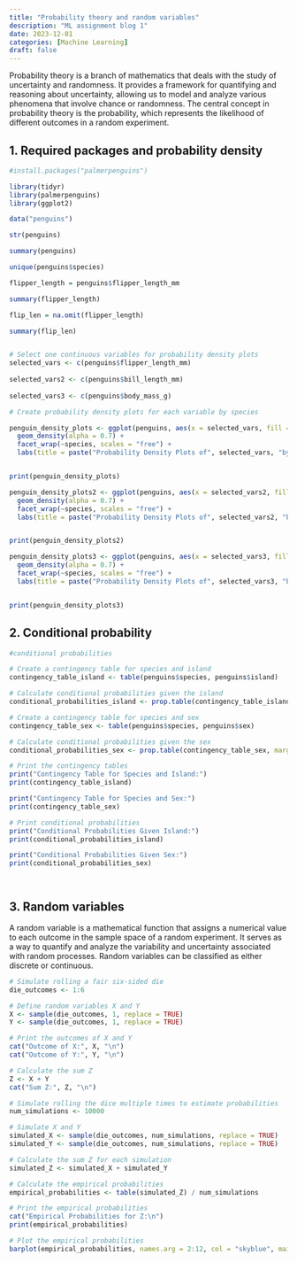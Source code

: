 ```yaml
---
title: "Probability theory and random variables"
description: "ML assignment blog 1"
date: 2023-12-01
categories: [Machine Learning] 
draft: false
---
```


Probability theory is a branch of mathematics that deals with the study of uncertainty and randomness. It provides a framework for quantifying and reasoning about uncertainty, allowing us to model and analyze various phenomena that involve chance or randomness. The central concept in probability theory is the probability, which represents the likelihood of different outcomes in a random experiment.

## 1. Required packages and probability density

```r

#install.packages("palmerpenguins")

library(tidyr)
library(palmerpenguins)
library(ggplot2)

data("penguins")

str(penguins)

summary(penguins)

unique(penguins$species)

flipper_length = penguins$flipper_length_mm

summary(flipper_length)

flip_len = na.omit(flipper_length)

summary(flip_len)


# Select one continuous variables for probability density plots
selected_vars <- c(penguins$flipper_length_mm)
                   
selected_vars2 <- c(penguins$bill_length_mm)                   
                   
selected_vars3 <- c(penguins$body_mass_g)   

# Create probability density plots for each variable by species

penguin_density_plots <- ggplot(penguins, aes(x = selected_vars, fill = species)) +
  geom_density(alpha = 0.7) +
  facet_wrap(~species, scales = "free") +
  labs(title = paste("Probability Density Plots of", selected_vars, "by Species"), x = "flipper length", y = "Density")


print(penguin_density_plots)


```

```r



penguin_density_plots2 <- ggplot(penguins, aes(x = selected_vars2, fill = species)) +
  geom_density(alpha = 0.7) +
  facet_wrap(~species, scales = "free") +
  labs(title = paste("Probability Density Plots of", selected_vars2, "by Species"), x = "bill length", y = "Density")


print(penguin_density_plots2)


```

```r


penguin_density_plots3 <- ggplot(penguins, aes(x = selected_vars3, fill = species)) +
  geom_density(alpha = 0.7) +
  facet_wrap(~species, scales = "free") +
  labs(title = paste("Probability Density Plots of", selected_vars3, "by Species"), x = "Body mass", y = "Density")


print(penguin_density_plots3)


```

## 2. Conditional probability

```r

#conditional probabilities

# Create a contingency table for species and island
contingency_table_island <- table(penguins$species, penguins$island)

# Calculate conditional probabilities given the island
conditional_probabilities_island <- prop.table(contingency_table_island, margin = 1)

# Create a contingency table for species and sex
contingency_table_sex <- table(penguins$species, penguins$sex)

# Calculate conditional probabilities given the sex
conditional_probabilities_sex <- prop.table(contingency_table_sex, margin = 1)

# Print the contingency tables
print("Contingency Table for Species and Island:")
print(contingency_table_island)

print("Contingency Table for Species and Sex:")
print(contingency_table_sex)

# Print conditional probabilities
print("Conditional Probabilities Given Island:")
print(conditional_probabilities_island)

print("Conditional Probabilities Given Sex:")
print(conditional_probabilities_sex)




```

## 3. Random variables

A random variable is a mathematical function that assigns a numerical value to each outcome in the sample space of a random experiment. It serves as a way to quantify and analyze the variability and uncertainty associated with random processes. Random variables can be classified as either discrete or continuous.

```r

# Simulate rolling a fair six-sided die
die_outcomes <- 1:6

# Define random variables X and Y
X <- sample(die_outcomes, 1, replace = TRUE)
Y <- sample(die_outcomes, 1, replace = TRUE)

# Print the outcomes of X and Y
cat("Outcome of X:", X, "\n")
cat("Outcome of Y:", Y, "\n")

# Calculate the sum Z
Z <- X + Y
cat("Sum Z:", Z, "\n")

# Simulate rolling the dice multiple times to estimate probabilities
num_simulations <- 10000

# Simulate X and Y
simulated_X <- sample(die_outcomes, num_simulations, replace = TRUE)
simulated_Y <- sample(die_outcomes, num_simulations, replace = TRUE)

# Calculate the sum Z for each simulation
simulated_Z <- simulated_X + simulated_Y

# Calculate the empirical probabilities
empirical_probabilities <- table(simulated_Z) / num_simulations

# Print the empirical probabilities
cat("Empirical Probabilities for Z:\n")
print(empirical_probabilities)

# Plot the empirical probabilities
barplot(empirical_probabilities, names.arg = 2:12, col = "skyblue", main = "Empirical Probabilities of Dice Sum", xlab = "Sum", ylab = "Probability")

```
